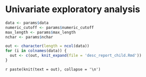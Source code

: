 
# Univariate exploratory analysis

```r
data <- params$data
numeric_cutoff <- params$numeric_cutoff
max_length <- params$max_length
nchar <- params$nchar
```

```r
out <- character(length = ncol(data))
for (i in colnames(data)) {
  out <- c(out, knit_expand(file = 'desc_report_child.Rmd'))
}
```

`r paste(knit(text = out), collapse = '\n')`